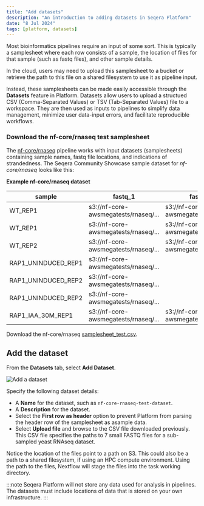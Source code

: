 ```yaml
---
title: "Add datasets"
description: "An introduction to adding datasets in Seqera Platform"
date: "8 Jul 2024"
tags: [platform, datasets]
---
```



Most bioinformatics pipelines require an input of some sort. This is typically a samplesheet where each row consists of a sample, the location of files for that sample (such as fastq files), and other sample details.

In the cloud, users may need to upload this samplesheet to a bucket or retrieve the path to this file on a shared filesystem to use it as pipeline input.

Instead, these samplesheets can be made easily accessible through the **Datasets** feature in Platform. Datasets allow users to upload a structued CSV (Comma-Separated Values) or TSV (Tab-Separated Values) file to a workspace. They are then used as inputs to pipelines to simplify data management, minimize user data-input errors, and facilitate reproducible workflows.

### Download the nf-core/rnaseq test samplesheet

The [nf-core/rnaseq](https://github.com/nf-core/rnaseq) pipeline works with input datasets (samplesheets) containing sample names, fastq file locations, and indications of strandedness. The Seqera Community Showcase sample dataset for _nf-core/rnaseq_ looks like this:

**Example nf-core/rnaseq dataset**

<center>

| sample              | fastq_1                              | fastq_2                              | strandedness |
| ------------------- | ------------------------------------ | ------------------------------------ | ------------ |
| WT_REP1             | s3://nf-core-awsmegatests/rnaseq/... | s3://nf-core-awsmegatests/rnaseq/... | reverse      |
| WT_REP1             | s3://nf-core-awsmegatests/rnaseq/... | s3://nf-core-awsmegatests/rnaseq/... | reverse      |
| WT_REP2             | s3://nf-core-awsmegatests/rnaseq/... | s3://nf-core-awsmegatests/rnaseq/... | reverse      |
| RAP1_UNINDUCED_REP1 | s3://nf-core-awsmegatests/rnaseq/... |                                      | reverse      |
| RAP1_UNINDUCED_REP2 | s3://nf-core-awsmegatests/rnaseq/... |                                      | reverse      |
| RAP1_UNINDUCED_REP2 | s3://nf-core-awsmegatests/rnaseq/... |                                      | reverse      |
| RAP1_IAA_30M_REP1   | s3://nf-core-awsmegatests/rnaseq/... | s3://nf-core-awsmegatests/rnaseq/... | reverse      |

</center>

Download the nf-core/rnaseq [samplesheet_test.csv](samplesheet_test.csv).

## Add the dataset

From the **Datasets** tab, select **Add Dataset**.

![Add a dataset](assets/sp-cloud-add-a-dataset.gif)

Specify the following dataset details:

- A **Name** for the dataset, such as `nf-core-rnaseq-test-dataset`.
- A **Description** for the dataset.
- Select the **First row as header** option to prevent Platform from parsing the header row of the samplesheet as asample data.
- Select **Upload file** and browse to the CSV file downloaded previously. This CSV file specifies the paths to 7 small FASTQ files for a sub-sampled yeast RNAseq dataset.

Notice the location of the files point to a path on S3. This could also be a path to a shared filesystem, if using an HPC compute environment. Using the path to the files, Nextflow will stage the files into the task working directory. 

:::note
Seqera Platform will not store any data used for analysis in pipelines. The datasets must include locations of data that is stored on your own infrastructure.
:::